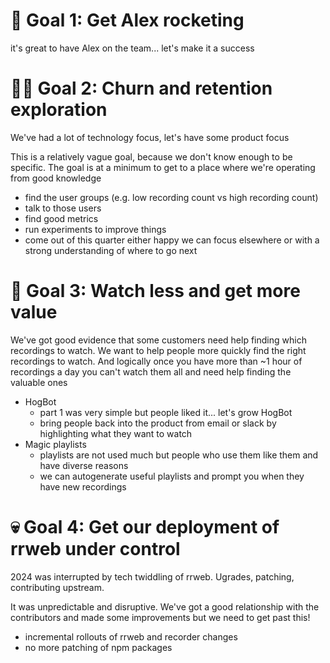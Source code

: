 # 🚀 Goal 1: Get Alex rocketing

it's great to have Alex on the team... let's make it a success

# 👩‍🔬 Goal 2: Churn and retention exploration

We've had a lot of technology focus, let's have some product focus

This is a relatively vague goal, because we don't know enough to be specific. The goal is at a minimum to get to a place where we're operating from good knowledge

* find the user groups (e.g. low recording count vs high recording count)
* talk to those users
* find good metrics
* run experiments to improve things
* come out of this quarter either happy we can focus elsewhere or with a strong understanding of where to go next

# 🎤 Goal 3: Watch less and get more value

We've got good evidence that some customers need help finding which recordings to watch. We want to help people more quickly find the right recordings to watch.
And logically once you have more than ~1 hour of recordings a day you can't watch them all and need help finding the valuable ones

* HogBot 
    * part 1 was very simple but people liked it... let's grow HogBot
    * bring people back into the product from email or slack by highlighting what they want to watch
* Magic playlists
    * playlists are not used much but people who use them like them and have diverse reasons
    * we can autogenerate useful playlists and prompt you when they have new recordings

# 💀 Goal 4: Get our deployment of rrweb under control

2024 was interrupted by tech twiddling of rrweb. Ugrades, patching, contributing upstream.

It was unpredictable and disruptive. We've got a good relationship with the contributors and made some improvements but we need to get past this!

* incremental rollouts of rrweb and recorder changes
* no more patching of npm packages
     